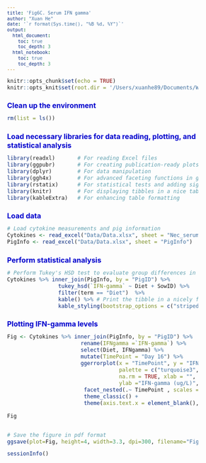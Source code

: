 ```yaml
---
title: 'Fig6C. Serum IFN gamma'
author: "Xuan He"
date: '`r format(Sys.time(), "%B %d, %Y")`'
output:
  html_document: 
    toc: true
    toc_depth: 3
  html_notebook: 
    toc: true
    toc_depth: 3
---
```

<style type="text/css">
body{ /* Normal  */ font-size: 12px;}
td {  /* Table  */ font-size: 10px;}
h1.title {font-size: 22px; color: DarkRed; font-style: bold;}
h1 { /* Header 1 */ font-size: 16px; color: mediumblue; font-style: bold;}
h2 { /* Header 2 */ font-size: 13px; color: mediumblue; font-style: bold;}
h3 { /* Header 3 */ font-size: 11px; font-family: "Times New Roman", Times, serif; color: mediumblue;}
code.r{ /* Code block */ font-size: 12px;}
pre { /* Code block - determines code spacing between lines */ font-size: 12px;}
</style>

```r
knitr::opts_chunk$set(echo = TRUE)
knitr::opts_knit$set(root.dir = '/Users/xuanhe89/Documents/WorkSpace/Research projects/Lactation/ALAC/Manuscripts/Paper #1/Figures and Tables R codes')
```


# Clean up the environment
```r
rm(list = ls())
```


# Load necessary libraries for data reading, plotting, and statistical analysis
```r
library(readxl)       # For reading Excel files
library(ggpubr)       # For creating publication-ready plots
library(dplyr)        # For data manipulation
library(ggh4x)        # For advanced faceting functions in ggplot2
library(rstatix)      # For statistical tests and adding significance markers
library(knitr)        # For displaying tibbles in a nice table format
library(kableExtra)   # For enhancing table formatting
```


# Load data
```r
# Load cytokine measurements and pig information
Cytokines <- read_excel("Data/Data.xlsx", sheet = "Nec_serum_cytokines")
PigInfo <- read_excel("Data/Data.xlsx", sheet = "PigInfo")
```

# Perform statistical analysis
```r
# Perform Tukey's HSD test to evaluate group differences in IFN-gamma levels between diets
Cytokines %>% inner_join(PigInfo, by = "PigID") %>%
                tukey_hsd(`IFN-gamma` ~ Diet + SowID) %>%
                filter(term == "Diet")  %>%
                kable() %>% # Print the tibble in a nicely formatted table
                kable_styling(bootstrap_options = c("striped", "hover")) # Enhance table formatting with kableExtra
```

# Plotting IFN-gamma levels
```r
Fig <- Cytokines %>% inner_join(PigInfo, by = "PigID") %>% 
                       rename(IFNgamma =`IFN-gamma`) %>%
                       select(Diet, IFNgamma) %>%
                       mutate(TimePoint = "Day 16") %>%
                       ggerrorplot(x = "TimePoint", y = "IFNgamma", color = "Diet", 
                                   palette = c("turquoise3","purple", "orange"),
                                   na.rm = TRUE, xlab = "", 
                                   ylab ="IFN-gamma (ug/L)",  add = "mean_se", position = position_dodge(0.6)) +
                        facet_nested(.~ TimePoint , scales = "free", space = "free_x") + 
                        theme_classic() + 
                        theme(axis.text.x = element_blank(), axis.ticks.x = element_blank())

Fig


# Save the figure in pdf format
ggsave(plot=Fig, height=4, width=3.3, dpi=300, filename="Figure 6/Fig6B.pdf", useDingbats=FALSE)
```



```r
sessionInfo()
```